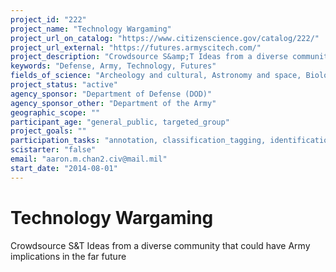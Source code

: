 ```yaml
---
project_id: "222"
project_name: "Technology Wargaming"
project_url_on_catalog: "https://www.citizenscience.gov/catalog/222/"
project_url_external: "https://futures.armyscitech.com/"
project_description: "Crowdsource S&amp;T Ideas from a diverse community that could have Army implications in the far future"
keywords: "Defense, Army, Technology, Futures"
fields_of_science: "Archeology and cultural, Astronomy and space, Biology, Chemistry,  Climate and weather,  Computers and technology,  Disaster response,  Ecology and environment,  Education, Food,  Geography,  Geology and earth science,  Health and medicine,  Physics, Psychology, Social science, Transportation"
project_status: "active"
agency_sponsor: "Department of Defense (DOD)"
agency_sponsor_other: "Department of the Army"
geographic_scope: ""
participant_age: "general_public, targeted_group"
project_goals: ""
participation_tasks: "annotation, classification_tagging, identification, problem_solving"
scistarter: "false"
email: "aaron.m.chan2.civ@mail.mil"
start_date: "2014-08-01"
---
```


# Technology Wargaming

Crowdsource S&amp;T Ideas from a diverse community that could have Army implications in the far future
